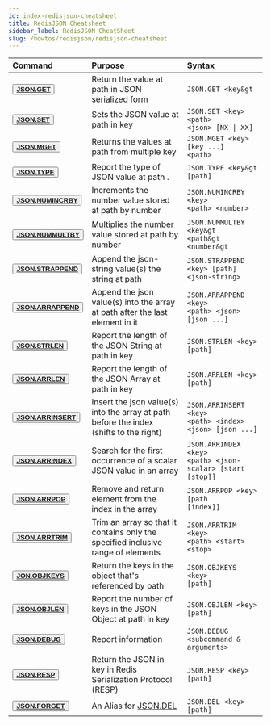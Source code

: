 ```yaml
---
id: index-redisjson-cheatsheet
title: RedisJSON Cheatsheet
sidebar_label: RedisJSON CheatSheet
slug: /howtos/redisjson/redisjson-cheatsheet
---
```



| Command	| Purpose        | Syntax	        |
| :--------------------- | :---------------------- | :----------------- |
| <button><b>[JSON.GET](https://oss.redislabs.com/redisjson/commands/#jsonget)</b></button> | Return the value at path in JSON serialized form | <code>JSON.GET &lt;key&gt</code>  |
| <button><b>[JSON.SET](https://oss.redislabs.com/redisjson/commands/#jsonset)</b></button> | Sets the JSON value at path in key  | <code>JSON.SET &lt;key&gt; &lt;path&gt; &lt;json&gt; [NX &#124; XX]</code> | 
| <button><b>[JSON.MGET](hTtps://oss.redislabs.com/redisjson/commands/#jsonmget)</b></button> | Returns the values at path from multiple key | <code>JSON.MGET &lt;key&gt; [key ...] &lt;path&gt;</code> |
| <button><b>[JSON.TYPE](https://oss.redislabs.com/redisjson/commands/#jsontype)</b></button> | Report the type of JSON value at path . | <code>JSON.TYPE &lt;key&gt [path]</code> | 
| <button><b>[JSON.NUMINCRBY](https://oss.redislabs.com/redisjson/commands/#jsonnumincrby)</b></button> |Increments the number value stored at path by number  | <code>JSON.NUMINCRBY &lt;key&gt; &lt;path&gt; &lt;number&gt;</code>  |
| <button><b>[JSON.NUMMULTBY](https://oss.redislabs.com/redisjson/commands/#jsonnummultby)</b></button> | Multiplies the number value stored at path by number | <code>JSON.NUMMULTBY &lt;key&gt &lt;path&gt &lt;number&gt</code> |
| <button><b>[JSON.STRAPPEND](https://oss.redislabs.com/redisjson/commands/#jsonstrappend)</b></button> | Append the json-string value(s) the string at path  | <code>JSON.STRAPPEND &lt;key&gt;  [path] &lt;json-string&gt;</code> |
| <button><b>[JSON.ARRAPPEND](https://oss.redislabs.com/redisjson/commands/#jsonarrappend)</b></button> |Append the json value(s) into the array at path after the last element in it | <code>JSON.ARRAPPEND &lt;key&gt; &lt;path&gt; &lt;json&gt;  [json ...]</code> |
| <button><b>[JSON.STRLEN](https://oss.redislabs.com/redisjson/commands/#jsonstrlen)</b></button>  | Report the length of the JSON String at path in key  | <code>JSON.STRLEN &lt;key&gt; [path]</code> |
| <button><b>[JSON.ARRLEN](https://oss.redislabs.com/redisjson/commands/#jsonarrlen)</b></button> | Report the length of the JSON Array at path in key | <code>JSON.ARRLEN &lt;key&gt; [path]</code> |
| <button><b>[JSON.ARRINSERT](https://oss.redislabs.com/redisjson/commands/#jsonarrinsert)</b></button> | Insert the json value(s) into the array at path before the index (shifts to the right) | <code>JSON.ARRINSERT &lt;key&gt; &lt;path&gt; &lt;index&gt; &lt;json&gt; [json ...]</code> |
| <button><b>[JSON.ARRINDEX](https://oss.redislabs.com/redisjson/commands/#jsonarrindex)</b></button> | Search for the first occurrence of a scalar JSON value in an array | <code>JSON.ARRINDEX &lt;key&gt; &lt;path&gt; &lt;json-scalar&gt; [start [stop]]</code> |
| <button><b>[JSON.ARRPOP](https://oss.redislabs.com/redisjson/commands/#jsonarrpop)</b></button> | Remove and return element from the index in the array | <code>JSON.ARRPOP &lt;key&gt;  [path [index]]</code> |
| <button><b>[JSON.ARRTRIM](https://oss.redislabs.com/redisjson/commands/#jsonarrtrim)</b></button> |Trim an array so that it contains only the specified inclusive range of elements | <code>JSON.ARRTRIM &lt;key&gt; &lt;path&gt; &lt;start&gt; &lt;stop&gt;</code> |
| <button><b>[JON.OBJKEYS](https://oss.redislabs.com/redisjson/commands/#jsonobjkeys)</b></button> | Return the keys in the object that's referenced by path | <code>JSON.OBJKEYS &lt;key&gt; [path]</code> |
| <button><b>[JSON.OBJLEN](https://oss.redislabs.com/redisjson/commands/#jsonobjlen)</b></button> |Report the number of keys in the JSON Object at path in key | <code>JSON.OBJLEN &lt;key&gt; [path] </code> |
| <button><b>[JSON.DEBUG](https://oss.redislabs.com/redisjson/commands/#jsondebug)</b></button> | Report information | <code>JSON.DEBUG &lt;subcommand & arguments&gt;</code> |
| <button><b>[JSON.RESP](https://oss.redislabs.com/redisjson/commands/#jsonresp)</b></button> | Return the JSON in key in Redis Serialization Protocol (RESP)| <code>JSON.RESP &lt;key&gt; [path]</code> ||
| <button><b>[JSON.FORGET](https://oss.redislabs.com/redisjson/commands/#jsonforget)</b></button> | An Alias for [JSON.DEL](https://oss.redislabs.com/redisjson/commands/#jsondel) | <code>JSON.DEL &lt;key&gt; [path]</code> |
